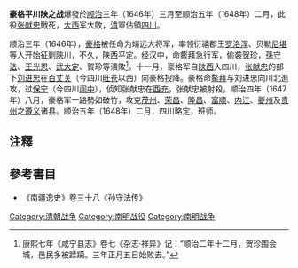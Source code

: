 
{{Infobox military conflict
|conflict= 豪格平川陕之战
|partof=[[清朝統一戰爭|清朝統一戰爭]]
|image=
|caption=
|date=1646年－1648年
|place=[[四川省|四川]]
|result=[[清軍|清軍]]勝利
* [[張獻忠|張獻忠]]陣亡
* [[大西|大西]]滅亡
|territory=[[清朝|清朝]]收復[[四川|四川]]、[[陝西|陝西]]等地區
|combatant1=[[清朝|清朝]]
|combatant2=[[大西|大西]]
|commander1=[[豪格|肅武親王 豪格]]
|commander2=[[張獻忠|張獻忠]]{{KIA}}<br/>[[贺珍|贺珍]]<br/>[[孫守法|孫守法]]{{KIA}}<br/>[[王光恩|王光恩]]<br/>[[武大定|武大定]]
|strength1=
|strength2=
|casualties1=
|casualties2=
|casualties3=
|casus=
}}
'''豪格平川陕之战'''爆發於[[顺治|顺治]]三年（1646年）三月至顺治五年（1648年）二月，此役[[张献忠|张献忠]]戰死，[[大西|大西]]军大敗，[[清朝|清]]軍佔領[[四川省|四川]]。

顺治三年（1646年），[[豪格|豪格]]被任命为靖远大将军，率领衍禧郡王[[罗洛浑|罗洛浑]]、贝勒[[尼堪_(清朝宗室)|尼堪]]等人开始征剿[[陕西|陝]]川，不久，陕西平定。经汉中，命[[鳌拜|鳌拜]]急行军，偷袭[[贺珍|贺珍]]，[[孫守法|孫守法]]、[[王光恩|王光恩]]、[[武大定|武大定]]、賀珍等潰敗<ref>康熙七年《咸宁县志》卷七《杂志·祥异》记：“顺治二年十二月，贺珍围会城，邑民多被蹂躏。三年正月五日始败去。”</ref>。十一月，豪格军自[[陕西|陕西]]入四川，[[张献忠|张献忠]]的部下[[刘进忠|刘进忠]]在[[百丈关|百丈关]]（今四川[[旺苍县|旺苍]]以西）向豪格投降。豪格命[[鳌拜|鳌拜]]与刘进忠向川北進攻，过[[保宁府|保宁]]（今四川[[阆中市|阆中]]），侦知张献忠在[[西充县|西充]]，张献忠被射殺。顺治四年（1647年）八月，豪格军一路勢如破竹，攻克[[茂州|茂州]]、[[荣昌区|荣昌]]、[[隆昌市|隆昌]]、[[富顺县|富顺]]、[[内江市|内江]]、[[夔州|夔州]]及[[贵州省|贵州]]之[[遵义市|遵义]]诸县。顺治五年（1648年）二月，四川略定，班师。

== 注釋 ==
{{reflist}}

== 參考書目 ==
*《南疆逸史》卷三十八《孙守法传》
{{明朝歷史事件}}
[[Category:清朝战争|Category:清朝战争]]
[[Category:南明战役|Category:南明战役]]
[[Category:南明战争|Category:南明战争]]